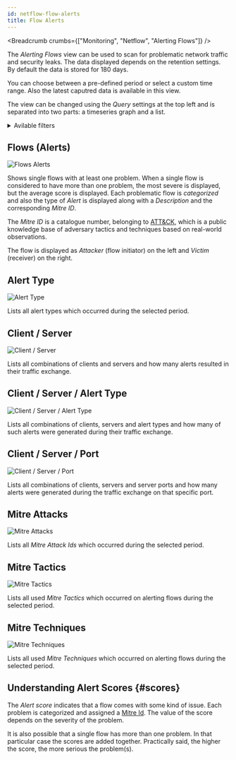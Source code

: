 ---
id: netflow-flow-alerts
title: Flow Alerts
---


<Breadcrumb crumbs={["Monitoring", "Netflow", "Alerting Flows"]} />

The *Alerting Flows* view can be used to scan for problematic network traffic and security leaks.
The data displayed depends on the retention settings. By default the data is stored for 180 days.

You can choose between a pre-defined period or select a custom time range. Also the latest caputred data is available in this view.

The view can be changed using the *Query* settings at the top left and is separated into two parts: a timeseries graph and a list.

<details>
<summary>Avilable filters</summary>

On the top right of the page you can find the *Severity* filter.

A lot of other filters are also avilable to get more specific results:

- *Alert Type*: filter by alert type (more specific than category)
- *Alert Category*: filter by alert category
- *Mitre Attack*: filter by [mitre attack](https://attack.mitre.org/) (combined technique and tactic)
- *Mitre Technique*: filter by [mitre technique](https://attack.mitre.org/techniques/enterprise/)
- *Mitre Sub-Technique*: filter by mitre sub-technique
- *Mitre Tactic*: filter by [mitre tactic](https://attack.mitre.org/tactics/enterprise/)
- *IP*: filter by client or server ip
- *Client IP*: filter by client ip
- *Server IP*: filter by server ip
- *Client Country*: filter by client country
- *Server Country*: filter by server country
- *Client Port*: filter by client port
- *Server Port*: filter by server port
- *Application*: filter by application (L7) protocol
- *Protocol*: filter by transport (L4) protocol
- *Vlan*: filter by vlan
- *Interface*: filter by input or output interface
- *Input Interface*: filter by input interface
- *Output Interface*: filter by output interface

</details>

## Flows (Alerts)

![Flows Alerts](../assets/i-vertix-netflow/flow-alerts-1.png)

Shows single flows with at least one problem. When a single flow is considered to have more than one problem, the most severe is displayed, but the average score is displayed.
Each problematic flow is *categorized* and also the type of *Alert* is displayed along with a *Description* and the corresponding *Mitre ID*.

The *Mitre ID* is a catalogue number, belonging to [ATT&CK](https://attack.mitre.org/),
which is a public knowledge base of adversary tactics and techniques based on real-world observations.

The flow is displayed as *Attacker* (flow initiator) on the left and *Victim* (receiver) on the right. 

## Alert Type

![Alert Type](../assets/i-vertix-netflow/flow-alerts-2.png)

Lists all alert types which occurred during the selected period.

## Client / Server

![Client / Server](../assets/i-vertix-netflow/flow-alerts-3.png)

Lists all combinations of clients and servers and how many alerts resulted in their traffic exchange.

## Client / Server / Alert Type

![Client / Server / Alert Type](../assets/i-vertix-netflow/flow-alerts-4.png)

Lists all combinations of clients, servers and alert types and how many of such alerts were generated during their traffic exchange.

## Client / Server / Port

![Client / Server / Port](../assets/i-vertix-netflow/flow-alerts-5.png)

Lists all combinations of clients, servers and server ports and how many alerts were generated during the traffic exchange on that specific port.

## Mitre Attacks

![Mitre Attacks](../assets/i-vertix-netflow/flow-alerts-6.png)

Lists all *Mitre Attack Ids* which occurred during the selected period.

## Mitre Tactics

![Mitre Tactics](../assets/i-vertix-netflow/flow-alerts-7.png)

Lists all used *Mitre Tactics* which occurred on alerting flows during the selected period.

## Mitre Techniques

![Mitre Techniques](../assets/i-vertix-netflow/flow-alerts-8.png)

Lists all used *Mitre Techniques* which occurred on alerting flows during the selected period.

## Understanding Alert Scores {#scores}

The *Alert score* indicates that a flow comes with some kind of issue.
Each problem is categorized and assigned a [Mitre Id](https://attack.mitre.org/). The value of the score depends on the severity of the problem.

It is also possible that a single flow has more than one problem. In that particular case the scores are added together.
Practically said, the higher the score, the more serious the problem(s).
